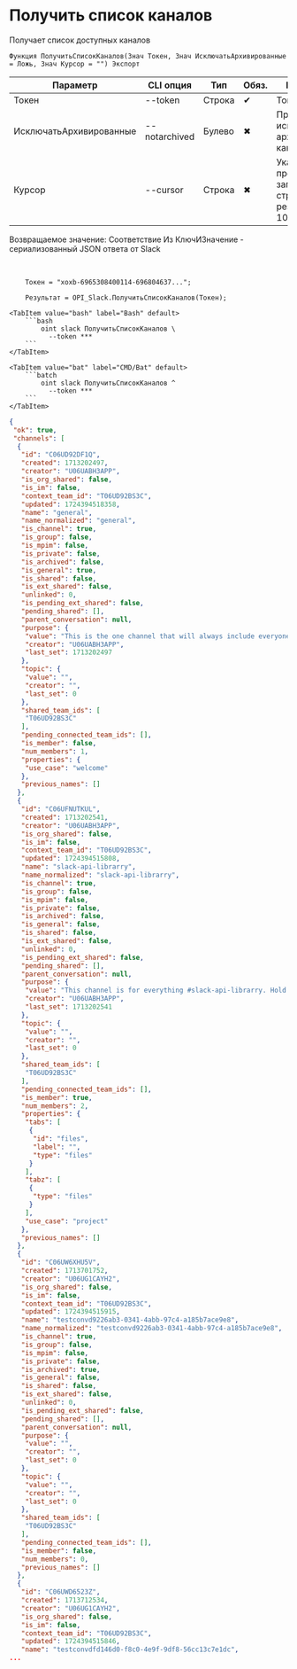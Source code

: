 ﻿---
sidebar_position: 1
description: Получить список каналов и другие функции для работы с Slack в Открытом пакете интеграций - бесплатной open-source библиотеке интеграций для 1С:Предприятие 8, OneScript и CLI
keywords: [1C, 1С, 1С:Предприятие, 1С:Предприятие 8.3, API, Интеграция, Сервисы, Обмен, OneScript, CLI, Slack]
---


# Получить список каналов
 Получает список доступных каналов



`Функция ПолучитьСписокКаналов(Знач Токен, Знач ИсключатьАрхивированные = Ложь, Знач Курсор = "") Экспорт`

  | Параметр | CLI опция | Тип | Обяз. | Назначение |
  |-|-|-|-|-|
  | Токен | --token | Строка | &#x2714; | Токен бота |
  | ИсключатьАрхивированные | --notarchived | Булево | &#x2716; | Признак исключения архивированных каналов |
  | Курсор | --cursor | Строка | &#x2716; | Указатель из предыдущего запроса, если строк результата > 100 |

  
  Возвращаемое значение:   Соответствие Из КлючИЗначение - сериализованный JSON ответа от Slack

<br/>




```bsl title="Пример использования для 1С:Предприятие/OneScript"
    Токен = "xoxb-6965308400114-696804637...";

    Результат = OPI_Slack.ПолучитьСписокКаналов(Токен);
```
    

 <Tabs>
  
    <TabItem value="bash" label="Bash" default>
        ```bash
            oint slack ПолучитьСписокКаналов \
              --token ***
        ```
    </TabItem>
  
    <TabItem value="bat" label="CMD/Bat" default>
        ```batch
            oint slack ПолучитьСписокКаналов ^
              --token ***
        ```
    </TabItem>
</Tabs>


```json title="Результат"
{
 "ok": true,
 "channels": [
  {
   "id": "C06UD92DF1Q",
   "created": 1713202497,
   "creator": "U06UABH3APP",
   "is_org_shared": false,
   "is_im": false,
   "context_team_id": "T06UD92BS3C",
   "updated": 1724394518358,
   "name": "general",
   "name_normalized": "general",
   "is_channel": true,
   "is_group": false,
   "is_mpim": false,
   "is_private": false,
   "is_archived": false,
   "is_general": true,
   "is_shared": false,
   "is_ext_shared": false,
   "unlinked": 0,
   "is_pending_ext_shared": false,
   "pending_shared": [],
   "parent_conversation": null,
   "purpose": {
    "value": "This is the one channel that will always include everyone. It’s a great spot for announcements and team-wide conversations.",
    "creator": "U06UABH3APP",
    "last_set": 1713202497
   },
   "topic": {
    "value": "",
    "creator": "",
    "last_set": 0
   },
   "shared_team_ids": [
    "T06UD92BS3C"
   ],
   "pending_connected_team_ids": [],
   "is_member": false,
   "num_members": 1,
   "properties": {
    "use_case": "welcome"
   },
   "previous_names": []
  },
  {
   "id": "C06UFNUTKUL",
   "created": 1713202541,
   "creator": "U06UABH3APP",
   "is_org_shared": false,
   "is_im": false,
   "context_team_id": "T06UD92BS3C",
   "updated": 1724394515808,
   "name": "slack-api-librarry",
   "name_normalized": "slack-api-librarry",
   "is_channel": true,
   "is_group": false,
   "is_mpim": false,
   "is_private": false,
   "is_archived": false,
   "is_general": false,
   "is_shared": false,
   "is_ext_shared": false,
   "unlinked": 0,
   "is_pending_ext_shared": false,
   "pending_shared": [],
   "parent_conversation": null,
   "purpose": {
    "value": "This channel is for everything #slack-api-librarry. Hold meetings, share docs, and make decisions together with your team.",
    "creator": "U06UABH3APP",
    "last_set": 1713202541
   },
   "topic": {
    "value": "",
    "creator": "",
    "last_set": 0
   },
   "shared_team_ids": [
    "T06UD92BS3C"
   ],
   "pending_connected_team_ids": [],
   "is_member": true,
   "num_members": 2,
   "properties": {
    "tabs": [
     {
      "id": "files",
      "label": "",
      "type": "files"
     }
    ],
    "tabz": [
     {
      "type": "files"
     }
    ],
    "use_case": "project"
   },
   "previous_names": []
  },
  {
   "id": "C06UW6XHU5V",
   "created": 1713701752,
   "creator": "U06UG1CAYH2",
   "is_org_shared": false,
   "is_im": false,
   "context_team_id": "T06UD92BS3C",
   "updated": 1724394515915,
   "name": "testconvd9226ab3-0341-4abb-97c4-a185b7ace9e8",
   "name_normalized": "testconvd9226ab3-0341-4abb-97c4-a185b7ace9e8",
   "is_channel": true,
   "is_group": false,
   "is_mpim": false,
   "is_private": false,
   "is_archived": true,
   "is_general": false,
   "is_shared": false,
   "is_ext_shared": false,
   "unlinked": 0,
   "is_pending_ext_shared": false,
   "pending_shared": [],
   "parent_conversation": null,
   "purpose": {
    "value": "",
    "creator": "",
    "last_set": 0
   },
   "topic": {
    "value": "",
    "creator": "",
    "last_set": 0
   },
   "shared_team_ids": [
    "T06UD92BS3C"
   ],
   "pending_connected_team_ids": [],
   "is_member": false,
   "num_members": 0,
   "previous_names": []
  },
  {
   "id": "C06UWD6523Z",
   "created": 1713712534,
   "creator": "U06UG1CAYH2",
   "is_org_shared": false,
   "is_im": false,
   "context_team_id": "T06UD92BS3C",
   "updated": 1724394515846,
   "name": "testconvdfd146d0-f8c0-4e9f-9df8-56cc13c7e1dc",
...
```
